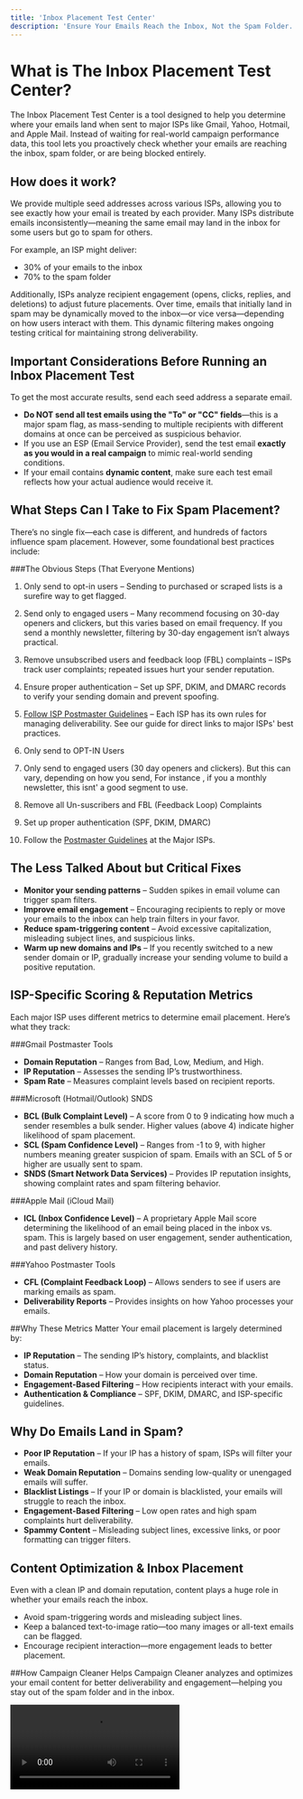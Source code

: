 ```yaml
---
title: 'Inbox Placement Test Center'
description: 'Ensure Your Emails Reach the Inbox, Not the Spam Folder.'
---
```


# What is The Inbox Placement Test Center?
The Inbox Placement Test Center is a tool designed to help you determine where your emails land when sent to major ISPs like Gmail, Yahoo, Hotmail, and Apple Mail. Instead of waiting for real-world campaign performance data, this tool lets you proactively check whether your emails are reaching the inbox, spam folder, or are being blocked entirely.
## How does it work?
We provide multiple seed addresses across various ISPs, allowing you to see exactly how your email is treated by each provider. Many ISPs distribute emails inconsistently—meaning the same email may land in the inbox for some users but go to spam for others.

For example, an ISP might deliver:

- 30% of your emails to the inbox
- 70% to the spam folder

Additionally, ISPs analyze recipient engagement (opens, clicks, replies, and deletions) to adjust future placements. Over time, emails that initially land in spam may be dynamically moved to the inbox—or vice versa—depending on how users interact with them. This dynamic filtering makes ongoing testing critical for maintaining strong deliverability.

## Important Considerations Before Running an Inbox Placement Test 
To get the most accurate results, send each seed address a separate email.

- **Do NOT send all test emails using the "To" or "CC" fields**—this is a major spam flag, as mass-sending to multiple recipients with different domains at once can be perceived as suspicious behavior.
- If you use an ESP (Email Service Provider), send the test email **exactly as you would in a real campaign** to mimic real-world sending conditions.
- If your email contains **dynamic content**, make sure each test email reflects how your actual audience would receive it.

## What Steps Can I Take to Fix Spam Placement? 
There’s no single fix—each case is different, and hundreds of factors influence spam placement. However, some foundational best practices include:

###The Obvious Steps (That Everyone Mentions) 

1. Only send to opt-in users – Sending to purchased or scraped lists is a surefire way to get flagged.
2. Send only to engaged users – Many recommend focusing on 30-day openers and clickers, but this varies based on email frequency. If you send a monthly newsletter, filtering by 30-day engagement isn’t always practical.
3. Remove unsubscribed users and feedback loop (FBL) complaints – ISPs track user complaints; repeated issues hurt your sender reputation.
4. Ensure proper authentication – Set up SPF, DKIM, and DMARC records to verify your sending domain and prevent spoofing.
5. [Follow ISP Postmaster Guidelines](https://campaigncleaner.com/email-deliverability-guide.html#postmaster-guidelines) – Each ISP has its own rules for managing deliverability. See our guide for direct links to major ISPs' best practices.

1. Only send to OPT-IN Users
2. Only send to engaged users (30 day openers and clickers). But this can vary, depending on how you send, For instance , if you a monthly newsletter, this isnt' a good segment to use. 
3. Remove all Un-suscribers and FBL (Feedback Loop) Complaints
4. Set up proper authentication (SPF, DKIM, DMARC)
5. Follow the [Postmaster Guidelines](https://campaigncleaner.com/email-deliverability-guide.html#postmaster-guidelines) at the Major ISPs.

## The Less Talked About but Critical Fixes
- **Monitor your sending patterns** – Sudden spikes in email volume can trigger spam filters.
- **Improve email engagement** – Encouraging recipients to reply or move your emails to the inbox can help train filters in your favor.
- **Reduce spam-triggering content** – Avoid excessive capitalization, misleading subject lines, and suspicious links.
- **Warm up new domains and IPs** – If you recently switched to a new sender domain or IP, gradually increase your sending volume to build a positive reputation.


## ISP-Specific Scoring & Reputation Metrics
Each major ISP uses different metrics to determine email placement. Here’s what they track:

###Gmail Postmaster Tools
- **Domain Reputation** – Ranges from Bad, Low, Medium, and High.
- **IP Reputation** – Assesses the sending IP’s trustworthiness.
- **Spam Rate** – Measures complaint levels based on recipient reports.

###Microsoft (Hotmail/Outlook) SNDS
- **BCL (Bulk Complaint Level)** – A score from 0 to 9 indicating how much a sender resembles a bulk sender. Higher values (above 4) indicate higher likelihood of spam placement.
- **SCL (Spam Confidence Level)** – Ranges from -1 to 9, with higher numbers meaning greater suspicion of spam. Emails with an SCL of 5 or higher are usually sent to spam.
- **SNDS (Smart Network Data Services)** – Provides IP reputation insights, showing complaint rates and spam filtering behavior.

###Apple Mail (iCloud Mail)
- **ICL (Inbox Confidence Level)** – A proprietary Apple Mail score determining the likelihood of an email being placed in the inbox vs. spam. This is largely based on user engagement, sender authentication, and past delivery history.

###Yahoo Postmaster Tools
- **CFL (Complaint Feedback Loop)** – Allows senders to see if users are marking emails as spam.
- **Deliverability Reports** – Provides insights on how Yahoo processes your emails.

##Why These Metrics Matter
Your email placement is largely determined by:

- **IP Reputation** – The sending IP’s history, complaints, and blacklist status.
- **Domain Reputation** – How your domain is perceived over time.
- **Engagement-Based Filtering** – How recipients interact with your emails.
- **Authentication & Compliance** – SPF, DKIM, DMARC, and ISP-specific guidelines.

## Why Do Emails Land in Spam?

- **Poor IP Reputation** – If your IP has a history of spam, ISPs will filter your emails.
- **Weak Domain Reputation** – Domains sending low-quality or unengaged emails will suffer.
- **Blacklist Listings** – If your IP or domain is blacklisted, your emails will struggle to reach the inbox.
- **Engagement-Based Filtering** – Low open rates and high spam complaints hurt deliverability.
- **Spammy Content** – Misleading subject lines, excessive links, or poor formatting can trigger filters.

## Content Optimization & Inbox Placement
Even with a clean IP and domain reputation, content plays a huge role in whether your emails reach the inbox.

- Avoid spam-triggering words and misleading subject lines.
- Keep a balanced text-to-image ratio—too many images or all-text emails can be flagged.
- Encourage recipient interaction—more engagement leads to better placement.

##How Campaign Cleaner Helps
Campaign Cleaner analyzes and optimizes your email content for better deliverability and engagement—helping you stay out of the spam folder and in the inbox.

<video controls class="w-full aspect-video" src="https://campaigncleaner.com/assets/videos/inbox-tester.mp4"></video>

